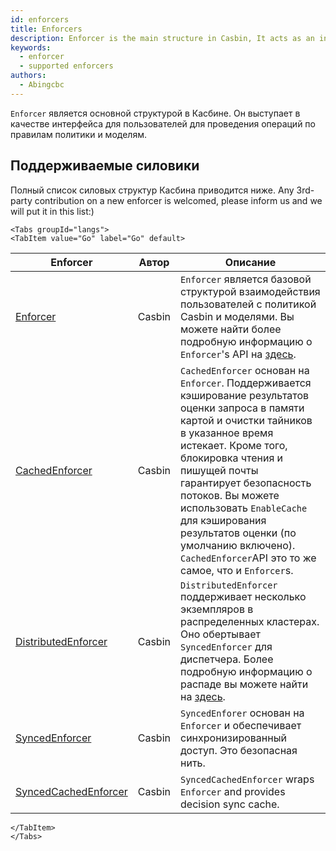 ```yaml
---
id: enforcers
title: Enforcers
description: Enforcer is the main structure in Casbin, It acts as an interface for users to make operations on policy rules and models
keywords:
  - enforcer
  - supported enforcers
authors:
  - Abingcbc
---
```




`Enforcer` является основной структурой в Касбине. Он выступает в качестве интерфейса для пользователей для проведения операций по правилам политики и моделям.

## Поддерживаемые силовики
Полный список силовых структур Касбина приводится ниже. Any 3rd-party contribution on a new enforcer is welcomed, please inform us and we will put it in this list:)

```mdx-code-block
<Tabs groupId="langs">
<TabItem value="Go" label="Go" default>
```

| Enforcer                                                                                       | Автор  | Описание                                                                                                                                                                                                                                                                                                                                                                                              |
| ---------------------------------------------------------------------------------------------- | ------ | ----------------------------------------------------------------------------------------------------------------------------------------------------------------------------------------------------------------------------------------------------------------------------------------------------------------------------------------------------------------------------------------------------- |
| [Enforcer](https://github.com/casbin/casbin/blob/master/enforcer.go)                           | Casbin | `Enforcer` является базовой структурой взаимодействия пользователей с политикой Casbin и моделями. Вы можете найти более подробную информацию о `Enforcer`'s API на [здесь](/docs/management-api).                                                                                                                                                                                                    |
| [CachedEnforcer](https://github.com/casbin/casbin/blob/master/enforcer_cached.go)              | Casbin | `CachedEnforcer` основан на `Enforcer`. Поддерживается кэширование результатов оценки запроса в памяти картой и очистки тайников в указанное время истекает. Кроме того, блокировка чтения и пишущей почты гарантирует безопасность потоков. Вы можете использовать `EnableCache` для кэширования результатов оценки (по умолчанию включено). `CachedEnforcer`API это то же самое, что и `Enforcer`s. |
| [DistributedEnforcer](https://github.com/casbin/casbin/blob/master/enforcer_distributed.go)    | Casbin | `DistributedEnforcer` поддерживает несколько экземпляров в распределенных кластерах. Оно обертывает `SyncedEnforcer` для диспетчера. Более подробную информацию о распаде вы можете найти на [здесь](/docs/dispatchers#distributedenforcer).                                                                                                                                                          |
| [SyncedEnforcer](https://github.com/casbin/casbin/blob/master/enforcer_synced.go)              | Casbin | `SyncedEnforer` основан на `Enforcer` и обеспечивает синхронизированный доступ. Это безопасная нить.                                                                                                                                                                                                                                                                                                  |
| [SyncedCachedEnforcer](https://github.com/casbin/casbin/blob/master/enforcer_cached_synced.go) | Casbin | `SyncedCachedEnforcer` wraps `Enforcer` and provides decision sync cache.                                                                                                                                                                                                                                                                                                                             |
```mdx-code-block
</TabItem>
</Tabs>
```
